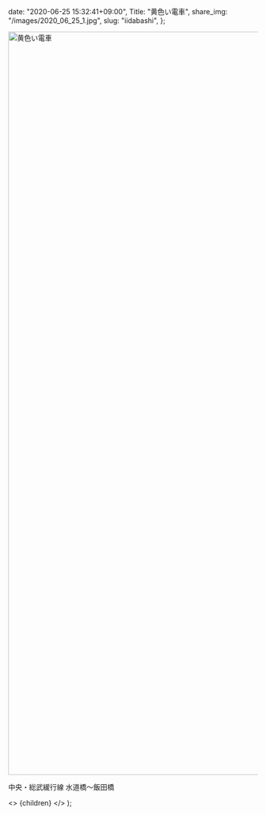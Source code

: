 
  date: "2020-06-25 15:32:41+09:00",
  Title: "黄色い電車",
  share_img: "/images/2020_06_25_1.jpg",
  slug: "iidabashi",
};

<img src="/images/2020_06_25_1.jpg" alt="黄色い電車" width="1000" height="1500" loading="lazy" />

<span className="caption">中央・総武緩行線 水道橋〜飯田橋</span>

  <>
    <Head>
      <title>{meta.Title} | 異郷好実</title>
    </Head>
    <PostLayout meta={meta}>{children}</PostLayout>
  </>
);
